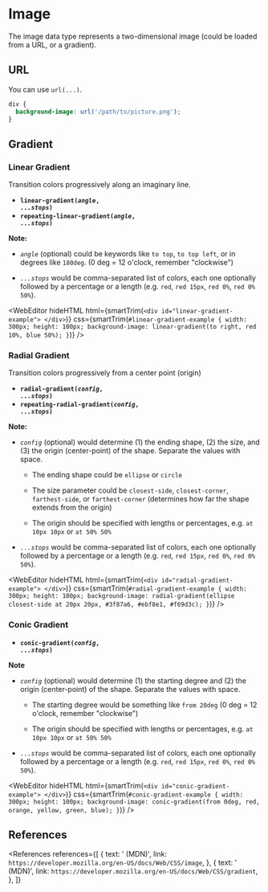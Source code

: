 
# Image

The image data type represents a two-dimensional image (could be loaded from a URL, or a gradient).

## URL

You can use `url(...)`.

```css
div {
  background-image: url('/path/to/picture.png');
}
```

## Gradient

### Linear Gradient

Transition colors progressively along an imaginary line.

- **<code>linear-gradient(<var>angle</var>, <var>...stops</var>)</code>**
- **<code>repeating-linear-gradient(<var>angle</var>, <var>...stops</var>)</code>**

**Note:**

- _`angle`_ (optional) could be keywords like `to top`, `to top left`, or in degrees like `180deg`.
  (0 deg = 12 o'clock, remember "clockwise")

- _`...stops`_ would be comma-separated list of colors, each one optionally followed by a percentage or a length
  (e.g. `red`, `red 15px`, `red 0%`, `red 0% 50%`).

<WebEditor
  hideHTML
  html={smartTrim(`
    <div id="linear-gradient-example">
    </div>
  `)}
  css={smartTrim(`
    #linear-gradient-example {
      width: 300px;
      height: 100px;
      background-image: linear-gradient(to right, red 10%, blue 50%);
    }
  `)}
/>

### Radial Gradient

Transition colors progressively from a center point (origin)

- **<code>radial-gradient(<var>config</var>, <var>...stops</var>)</code>**
- **<code>repeating-radial-gradient(<var>config</var>, <var>...stops</var>)</code>**

**Note:**

- _`config`_ (optional) would determine (1) the ending shape, (2) the size, and (3) the origin (center-point) of the shape.
  Separate the values with space.

  - The ending shape could be `ellipse` or `circle`

  - The size parameter could be `closest-side`, `closest-corner`, `farthest-side`, or `farthest-corner` (determines how far the shape extends from the origin)

  - The origin should be specified with lengths or percentages, e.g. `at 10px 10px` or `at 50% 50%`

- _`...stops`_ would be comma-separated list of colors, each one optionally followed by a percentage or a length
  (e.g. `red`, `red 15px`, `red 0%`, `red 0% 50%`).

<WebEditor
  hideHTML
  html={smartTrim(`
    <div id="radial-gradient-example">
    </div>
  `)}
  css={smartTrim(`
    #radial-gradient-example {
      width: 300px;
      height: 100px;
      background-image: radial-gradient(ellipse closest-side at 20px 20px, #3f87a6, #ebf8e1, #f69d3c);
    }
  `)}
/>

### Conic Gradient

- **<code>conic-gradient(<var>config</var>, <var>...stops</var>)</code>**

**Note**

- _`config`_ (optional) would determine (1) the starting degree and (2) the origin (center-point) of the shape.
  Separate the values with space.

  - The starting degree would be something like `from 20deg` (0 deg = 12 o'clock, remember "clockwise")

  - The origin should be specified with lengths or percentages, e.g. `at 10px 10px` or `at 50% 50%`

- _`...stops`_ would be comma-separated list of colors, each one optionally followed by a percentage or a length
  (e.g. `red`, `red 15px`, `red 0%`, `red 0% 50%`).

<WebEditor
  hideHTML
  html={smartTrim(`
    <div id="conic-gradient-example">
    </div>
  `)}
  css={smartTrim(`
    #conic-gradient-example {
      width: 300px;
      height: 100px;
      background-image: conic-gradient(from 0deg, red, orange, yellow, green, blue);
    }
  `)}
/>

## References

<References
  references={[
    {
      text: '<image> (MDN)',
      link: `https://developer.mozilla.org/en-US/docs/Web/CSS/image`,
    },
    {
      text: '<gradient> (MDN)',
      link: `https://developer.mozilla.org/en-US/docs/Web/CSS/gradient`,
    },
  ]}
></References>
